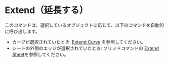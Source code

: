 
# Extend（延長する）

<Reference shortcut="" command="Extend" button="" />

このコマンドは、選択しているオブジェクトに応じて、以下のコマンドを自動的に呼び出します。
   - カーブが選択されていたとき: [Extend Curve](./extend-curve) を参照してください。
   - シートの外側のエッジが選択されていたとき: ソリッドコマンドの [Extend Sheet](../solid/extend)を参照してください。












